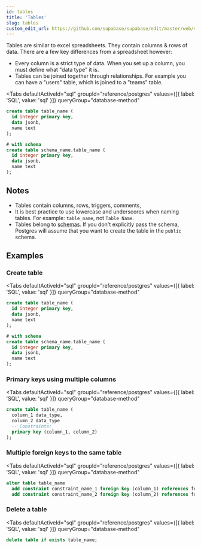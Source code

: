 ```yaml
---
id: tables
title: 'Tables'
slug: tables
custom_edit_url: https://github.com/supabase/supabase/edit/master/web/spec/postgres.yml
---
```


Tables are similar to excel spreadsheets. They contain columns & rows of data. There are a few key differences from a spreadsheet however:

- Every column is a strict type of data. When you set up a column, you must define what "data type" it is.
- Tables can be joined together through relationships. For example you can have a "users" table, which is joined to a "teams" table.

<Tabs
  defaultActiveId="sql"
  groupId="reference/postgres"
  values={[{ label: 'SQL', value: 'sql' }]}
  queryGroup="database-method"
>

<TabsPanel id="sql" label="sql">

```sql
create table table_name (
  id integer primary key,
  data jsonb,
  name text
);

# with schema
create table schema_name.table_name (
  id integer primary key,
  data jsonb,
  name text
);
```

</TabsPanel>

</Tabs>

## Notes

- Tables contain columns, rows, triggers, comments,
- It is best practice to use lowercase and underscores when naming tables. For example: `table_name`, not `Table Name`.
- Tables belong to [schemas](/docs/reference/postgres/schemas). If you don't explicitly pass the schema, Postgres will assume that you want to create the table in the `public` schema.

## Examples

### Create table

<Tabs
  defaultActiveId="sql"
  groupId="reference/postgres"
  values={[{ label: 'SQL', value: 'sql' }]}
  queryGroup="database-method"
>

<TabsPanel id="sql" label="sql">

```sql
create table table_name (
  id integer primary key,
  data jsonb,
  name text
);

# with schema
create table schema_name.table_name (
  id integer primary key,
  data jsonb,
  name text
);
```

</TabsPanel>

</Tabs>

### Primary keys using multiple columns

<Tabs
  defaultActiveId="sql"
  groupId="reference/postgres"
  values={[{ label: 'SQL', value: 'sql' }]}
  queryGroup="database-method"
>

<TabsPanel id="sql" label="sql">

```sql
create table table_name (
  column_1 data_type,
  column_2 data_type
  -- Constraints:
  primary key (column_1, column_2)
);
```

</TabsPanel>

</Tabs>

### Multiple foreign keys to the same table

<Tabs
  defaultActiveId="sql"
  groupId="reference/postgres"
  values={[{ label: 'SQL', value: 'sql' }]}
  queryGroup="database-method"
>

<TabsPanel id="sql" label="sql">

```sql
alter table table_name
  add constraint constraint_name_1 foreign key (column_1) references foreign_table(id),
  add constraint constraint_name_2 foreign key (column_2) references foreign_table(id);
```

</TabsPanel>

</Tabs>

### Delete a table

<Tabs
  defaultActiveId="sql"
  groupId="reference/postgres"
  values={[{ label: 'SQL', value: 'sql' }]}
  queryGroup="database-method"
>

<TabsPanel id="sql" label="sql">

```sql
delete table if exists table_name;
```

</TabsPanel>

</Tabs>
